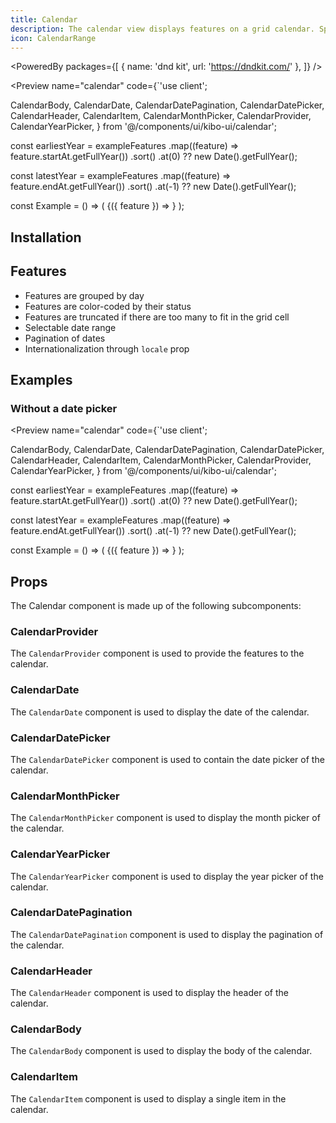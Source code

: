 ```yaml
---
title: Calendar
description: The calendar view displays features on a grid calendar. Specifically it shows the end date of each feature, and groups features by day.
icon: CalendarRange
---
```



<PoweredBy packages={[
  { name: 'dnd kit', url: 'https://dndkit.com/' },
]} />

<Preview name="calendar" code={`'use client';

  CalendarBody,
  CalendarDate,
  CalendarDatePagination,
  CalendarDatePicker,
  CalendarHeader,
  CalendarItem,
  CalendarMonthPicker,
  CalendarProvider,
  CalendarYearPicker,
} from '@/components/ui/kibo-ui/calendar';

const earliestYear =
  exampleFeatures
    .map((feature) => feature.startAt.getFullYear())
    .sort()
    .at(0) ?? new Date().getFullYear();

const latestYear =
  exampleFeatures
    .map((feature) => feature.endAt.getFullYear())
    .sort()
    .at(-1) ?? new Date().getFullYear();

const Example = () => (
  <CalendarProvider>
    <CalendarDate>
      <CalendarDatePicker>
        <CalendarMonthPicker />
        <CalendarYearPicker start={earliestYear} end={latestYear} />
      </CalendarDatePicker>
      <CalendarDatePagination />
    </CalendarDate>
    <CalendarHeader />
    <CalendarBody features={exampleFeatures}>
      {({ feature }) => <CalendarItem key={feature.id} feature={feature} />}
    </CalendarBody>
  </CalendarProvider>
);


## Installation

<Installer packageName="calendar" />

## Features

- Features are grouped by day
- Features are color-coded by their status
- Features are truncated if there are too many to fit in the grid cell
- Selectable date range
- Pagination of dates
- Internationalization through `locale` prop

## Examples

### Without a date picker

<Preview name="calendar" code={`'use client';

  CalendarBody,
  CalendarDate,
  CalendarDatePagination,
  CalendarDatePicker,
  CalendarHeader,
  CalendarItem,
  CalendarMonthPicker,
  CalendarProvider,
  CalendarYearPicker,
} from '@/components/ui/kibo-ui/calendar';

const earliestYear =
  exampleFeatures
    .map((feature) => feature.startAt.getFullYear())
    .sort()
    .at(0) ?? new Date().getFullYear();

const latestYear =
  exampleFeatures
    .map((feature) => feature.endAt.getFullYear())
    .sort()
    .at(-1) ?? new Date().getFullYear();

const Example = () => (
  <CalendarProvider>
    <CalendarHeader />
    <CalendarBody features={exampleFeatures}>
      {({ feature }) => <CalendarItem key={feature.id} feature={feature} />}
    </CalendarBody>
  </CalendarProvider>
);


## Props

The Calendar component is made up of the following subcomponents:

### CalendarProvider

The `CalendarProvider` component is used to provide the features to the calendar.

<AutoTypeTable path="node_modules/@repo/calendar/index.tsx" name="CalendarProviderProps" />

### CalendarDate

The `CalendarDate` component is used to display the date of the calendar.

<AutoTypeTable path="node_modules/@repo/calendar/index.tsx" name="CalendarDateProps" />

### CalendarDatePicker

The `CalendarDatePicker` component is used to contain the date picker of the calendar.

<AutoTypeTable path="node_modules/@repo/calendar/index.tsx" name="CalendarDatePickerProps" />

### CalendarMonthPicker

The `CalendarMonthPicker` component is used to display the month picker of the calendar.

<AutoTypeTable path="node_modules/@repo/calendar/index.tsx" name="CalendarMonthPickerProps" />

### CalendarYearPicker

The `CalendarYearPicker` component is used to display the year picker of the calendar.

<AutoTypeTable path="node_modules/@repo/calendar/index.tsx" name="CalendarYearPickerProps" />

### CalendarDatePagination

The `CalendarDatePagination` component is used to display the pagination of the calendar.

<AutoTypeTable path="node_modules/@repo/calendar/index.tsx" name="CalendarDatePaginationProps" />

### CalendarHeader

The `CalendarHeader` component is used to display the header of the calendar.

<AutoTypeTable path="node_modules/@repo/calendar/index.tsx" name="CalendarHeaderProps" />

### CalendarBody

The `CalendarBody` component is used to display the body of the calendar.

<AutoTypeTable path="node_modules/@repo/calendar/index.tsx" name="CalendarBodyProps" />

### CalendarItem

The `CalendarItem` component is used to display a single item in the calendar.

<AutoTypeTable path="node_modules/@repo/calendar/index.tsx" name="CalendarItemProps" />
